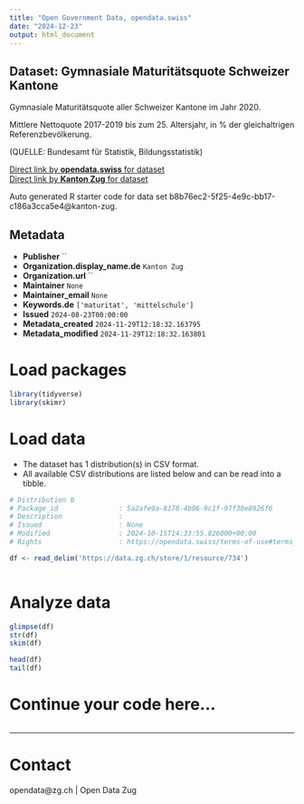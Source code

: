 ```yaml
---
title: "Open Government Data, opendata.swiss"
date: "2024-12-23"
output: html_document
---
```


## Dataset: Gymnasiale Maturitätsquote Schweizer Kantone

Gymnasiale Maturitätsquote aller Schweizer Kantone im Jahr 2020.

Mittlere Nettoquote 2017-2019 bis zum 25. Altersjahr, in % der gleichaltrigen Referenzbevölkerung.

(QUELLE: Bundesamt für Statistik, Bildungsstatistik)

[Direct link by **opendata.swiss** for dataset](https://opendata.swiss/de/dataset/gymnasiale-maturitatsquote-schweizer-kantone)<br>
[Direct link by **Kanton Zug** for dataset](https://www.zg.ch/behoerden/gesundheitsdirektion/statistikfachstelle/themen/bildung/mittelschulen)

Auto generated R starter code for data set b8b76ec2-5f25-4e9c-bb17-c186a3cca5e4@kanton-zug.

## Metadata

- **Publisher** ``
- **Organization.display_name.de** `Kanton Zug`
- **Organization.url** ``
- **Maintainer** `None`
- **Maintainer_email** `None`
- **Keywords.de** `['maturitat', 'mittelschule']`
- **Issued** `2024-08-23T00:00:00`
- **Metadata_created** `2024-11-29T12:18:32.163795`
- **Metadata_modified** `2024-11-29T12:18:32.163801`


# Load packages

```r

library(tidyverse)
library(skimr)

```

# Load data

-   The dataset has 1 distribution(s) in CSV format.
-   All available CSV distributions are listed below and can be read into a tibble.

```r

# Distribution 0
# Package_id               : 5a2afe9a-8178-4b06-9c1f-97f30e8926f6
# Description              : 
# Issued                   : None
# Modified                 : 2024-10-15T14:33:55.826000+00:00
# Rights                   : https://opendata.swiss/terms-of-use#terms_by

df <- read_delim('https://data.zg.ch/store/1/resource/734')



```

# Analyze data

```r

glimpse(df)
str(df)
skim(df)

head(df)
tail(df)

```

# Continue your code here...

```r

```

------------------------------------------------------------------------

# Contact

opendata@zg.ch | Open Data Zug
